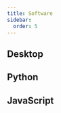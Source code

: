 ```yaml
---
title: Software
sidebar:
  order: 5
---
```



## Desktop

<LinkCard
  title="Open Data Editor"
  description="<img src='../../assets/odet.png' /> <br /> No-code application to explore and publish all kinds of data: datasets, tables, charts, maps, stories, and more. Forever free and open source project powered by open standards and generative AI."
  href="https://opendataeditor.org"
/>

## Python

<CardGrid>
  <LinkCard
    title="frictionless-py"
    description="Data management framework for Python that provides functionality to describe, extract, validate, and transform tabular data"
    href="https://framework.frictionlessdata.io/"
  />
  <LinkCard
    title="dataflows"
    description="DataFlows is a simple, intuitive lightweight framework for building data processing flows in python."
    href="https://github.com/datahq/dataflows"
  />
</CardGrid>

## JavaScript

<CardGrid>
  <LinkCard
    title="frictionless-js"
    description="A lightweight, standardized library accessing files and datasets, especially tabular ones (CSV, Excel)."
    href="https://github.com/frictionlessdata/frictionless-js"
  />
  <LinkCard
    title="datapackage-render-js"
    description="React components for rendering Data Package Views."
    href="https://github.com/frictionlessdata/datapackage-render-js"
  />
</CardGrid>
